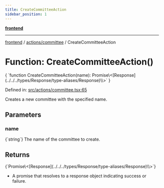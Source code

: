 ```yaml
---
title: CreateCommitteeAction
sidebar_position: 1
---
```



[**frontend**](../../..)

***

[frontend](../../..) / [actions/committee](..) / CreateCommitteeAction

# Function: CreateCommitteeAction()

<CodeBlock language="ts">
{ `function CreateCommitteeAction(name): Promise\<[Response](../../../types/Response/type-aliases/Response)\<void\>\>` }
</CodeBlock>

Defined in: [src/actions/committee.tsx:65](https://github.com/svsticky/CommitteeClash/blob/cf8a63ee123fe6ef8b9cc633622ca8c3bc6fa48a/frontend/src/actions/committee.tsx#L65)

Creates a new committee with the specified name.

## Parameters

### name
<CodeBlock language="ts">
{`string`}
</CodeBlock>
The name of the committee to create.

## Returns
<CodeBlock language="ts">
{`Promise\<[Response](../../../types/Response/type-aliases/Response)\<void\>\>`}
</CodeBlock>

- A promise that resolves to a response object indicating success or failure.
